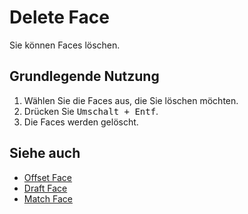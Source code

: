 
<Reference shortcut="Umschalt + Entf" command="Delete Face" button="" />

# Delete Face

Sie können Faces löschen.

## Grundlegende Nutzung

1. Wählen Sie die Faces aus, die Sie löschen möchten.
2. Drücken Sie <kbd>Umschalt + Entf</kbd>.
3. Die Faces werden gelöscht.

## Siehe auch
- [Offset Face](./offset-face)
- [Draft Face](./draft-face)
- [Match Face](./match-face)